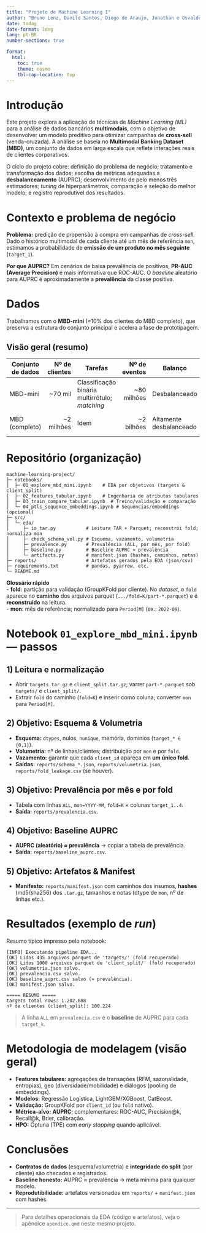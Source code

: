 ```yaml
---
title: "Projeto de Machine Learning I"
author: "Bruno Lenz, Danilo Santos, Diogo de Araujo, Jonathan e Osvaldo Jeronymo Neto"
date: today
date-format: long
lang: pt-BR
number-sections: true

format:
  html:
    toc: true
    theme: cosmo
    tbl-cap-location: top
---
```


# Introdução

Este projeto explora a aplicação de técnicas de *Machine Learning (ML)* para a análise de dados bancários **multimodais**, com o objetivo de desenvolver um modelo preditivo para otimizar campanhas de **cross-sell** (venda-cruzada). A análise se baseia no **Multimodal Banking Dataset (MBD)**, um conjunto de dados em larga escala que reflete interações reais de clientes corporativos.

O ciclo do projeto cobre: definição do problema de negócio; tratamento e transformação dos dados; escolha de métricas adequadas a **desbalanceamento** (AUPRC); desenvolvimento de pelo menos três estimadores; *tuning* de hiperparâmetros; comparação e seleção do melhor modelo; e registro reprodutível dos resultados.

# Contexto e problema de negócio

**Problema:** predição de propensão à compra em campanhas de *cross-sell*. Dado o histórico multimodal de cada cliente até um mês de referência `mon`, estimamos a probabilidade de **emissão de um produto no mês seguinte** (`target_1`).

**Por que AUPRC?** Em cenários de baixa prevalência de positivos, **PR-AUC (Average Precision)** é mais informativa que ROC-AUC. O *baseline* aleatório para AUPRC é aproximadamente a **prevalência** da classe positiva.

# Dados

Trabalhamos com o **MBD-mini** (≈10% dos clientes do MBD completo), que preserva a estrutura do conjunto principal e acelera a fase de prototipagem.

## Visão geral (resumo)

| Conjunto de dados | Nº de clientes | Tarefas | Nº de eventos | Balanço | Modalidades |
|---|---:|---|---:|---|---|
| MBD-mini | ~70 mil | Classificação binária multirrótulo; *matching* | ~80 milhões | Desbalanceado | Transações; Geo; Diálogos |
| MBD (completo) | ~2 milhões | Idem | ~2 bilhões | Altamente desbalanceado | Transações; Geo; Diálogos |

# Repositório (organização)

```
machine-learning-project/
├─ notebooks/
│  ├─ 01_explore_mbd_mini.ipynb    # EDA por objetivos (targets & client_split)
│  ├─ 02_features_tabular.ipynb    # Engenharia de atributos tabulares
│  ├─ 03_train_compare_tabular.ipynb  # Treino/validação e comparação
│  └─ 04_ptls_sequence_embeddings.ipynb # Sequências/embeddings (opcional)
├─ src/
│  └─ eda/
│     ├─ io_tar.py           # Leitura TAR + Parquet; reconstrói fold; normaliza mon
│     ├─ check_schema_vol.py # Esquema, vazamento, volumetria
│     ├─ prevalence.py       # Prevalência (ALL, por mês, por fold)
│     ├─ baseline.py         # Baseline AUPRC ≈ prevalência
│     └─ artifacts.py        # manifest.json (hashes, caminhos, notas)
├─ reports/                  # Artefatos gerados pela EDA (json/csv)
├─ requirements.txt          # pandas, pyarrow, etc.
└─ README.md
```

**Glossário rápido**  
- **fold**: partição para validação (GroupKFold por cliente). No *dataset*, o `fold` aparece no **caminho** dos arquivos parquet (`.../fold=K/part-*.parquet`) e é **reconstruído** na leitura.  
- **mon**: mês de referência; normalizado para `Period[M]` (ex.: `2022-09`).

# Notebook `01_explore_mbd_mini.ipynb` — passos

## 1) Leitura e normalização

- Abrir `targets.tar.gz` e `client_split.tar.gz`; varrer `part-*.parquet` sob `targets/` e `client_split/`.
- Extrair `fold` do caminho (`fold=K`) e inserir como coluna; converter `mon` para `Period[M]`.

## 2) Objetivo: Esquema & Volumetria

- **Esquema:** `dtypes`, nulos, `nunique`, memória, domínios (`target_* ∈ {0,1}`).  
- **Volumetria:** nº de linhas/clientes; distribuição por `mon` e por `fold`.  
- **Vazamento:** garantir que cada `client_id` apareça em **um único fold**.  
- **Saídas:** `reports/schema_*.json`, `reports/volumetria.json`, `reports/fold_leakage.csv` (se houver).

## 3) Objetivo: Prevalência por mês e por fold

- Tabela com linhas `ALL`, `mon=YYYY-MM`, `fold=K` × colunas `target_1..4`.  
- **Saída:** `reports/prevalencia.csv`.

## 4) Objetivo: Baseline AUPRC

- **AUPRC (aleatório) ≈ prevalência** → copiar a tabela de prevalência.  
- **Saída:** `reports/baseline_auprc.csv`.

## 5) Objetivo: Artefatos & Manifest

- **Manifesto:** `reports/manifest.json` com caminhos dos insumos, **hashes** (md5/sha256) dos `.tar.gz`, tamanhos e notas (dtype de `mon`, nº de linhas etc.).

# Resultados (exemplo de *run*)

Resumo típico impresso pelo notebook:

```
[INFO] Executando pipeline EDA...
[OK] Lidos 435 arquivos parquet de 'targets/' (fold recuperado)
[OK] Lidos 1000 arquivos parquet de 'client_split/' (fold recuperado)
[OK] volumetria.json salvo.
[OK] prevalencia.csv salvo.
[OK] baseline_auprc.csv salvo (≈ prevalência).
[OK] manifest.json salvo.

===== RESUMO =====
targets total rows: 1.202.688
nº de clientes (client_split): 100.224
```

> A linha `ALL` em `prevalencia.csv` é o **baseline** de AUPRC para cada `target_k`.

# Metodologia de modelagem (visão geral)

- **Features tabulares:** agregações de transações (RFM, sazonalidade, entropias), geo (diversidade/mobilidade) e diálogos (pooling de embeddings).  
- **Modelos:** Regressão Logística, LightGBM/XGBoost, CatBoost.  
- **Validação:** GroupKFold por `client_id` (ou `fold` nativo).  
- **Métrica-alvo:** **AUPRC**; complementares: ROC-AUC, Precision@k, Recall@k, Brier, calibração.  
- **HPO:** Optuna (TPE) com *early stopping* quando aplicável.

# Conclusões

- **Contratos de dados** (esquema/volumetria) e **integridade do split** (por cliente) são checados e registrados.  
- **Baseline honesto:** AUPRC ≈ prevalência → meta mínima para qualquer modelo.  
- **Reprodutibilidade:** artefatos versionados em `reports/` + `manifest.json` com hashes.

---

> Para detalhes operacionais da EDA (código e artefatos), veja o apêndice `apendice.qmd` neste mesmo projeto.
